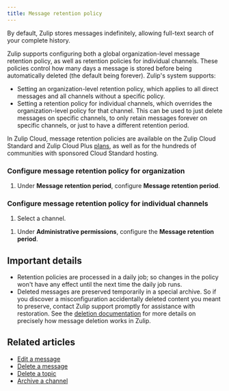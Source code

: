 ```yaml
---
title: Message retention policy
---
```



<OwnerOnly />

By default, Zulip stores messages indefinitely, allowing full-text
search of your complete history.

Zulip supports configuring both a global organization-level message
retention policy, as well as retention policies for individual
channels.  These policies control how many days a message is stored
before being automatically deleted (the default being forever).
Zulip's system supports:

* Setting an organization-level retention policy, which applies to
  all direct messages and all channels without a specific policy.
* Setting a retention policy for individual channels, which overrides
  the organization-level policy for that channel.  This can be used to
  just delete messages on specific channels, to only retain messages
  forever on specific channels, or just to have a different retention
  period.

In Zulip Cloud, message retention policies are available on the Zulip
Cloud Standard and Zulip Cloud Plus [plans](https://zulip.com/plans/),
as well as for the hundreds of communities with sponsored Cloud
Standard hosting.

### Configure message retention policy for organization

<FlattenedSteps>
  <NavigationSteps target="settings/organization-settings" />

  1. Under **Message retention period**, configure **Message retention
     period**.

  <SaveChanges />
</FlattenedSteps>

### Configure message retention policy for individual channels

<FlattenedSteps>
  <NavigationSteps target="relative/channel/all" />

  1. Select a channel.

  <SelectChannelViewGeneralAdvanced />

  1. Under **Administrative permissions**, configure the
     **Message retention period**.

  <SaveChanges />
</FlattenedSteps>

<AutomatedNoticeChannelEvent />

## Important details

* Retention policies are processed in a daily job; so changes in the
  policy won't have any effect until the next time the daily job runs.
* Deleted messages are preserved temporarily in a special archive.  So
  if you discover a misconfiguration accidentally deleted content you
  meant to preserve, contact Zulip support promptly for assistance with
  restoration.  See the [deletion
  documentation](/help/delete-a-message#delete-a-message-completely) for
  more details on precisely how message deletion works in Zulip.

## Related articles

* [Edit a message](/help/edit-a-message)
* [Delete a message](/help/delete-a-message)
* [Delete a topic](/help/delete-a-topic)
* [Archive a channel](/help/archive-a-channel)
